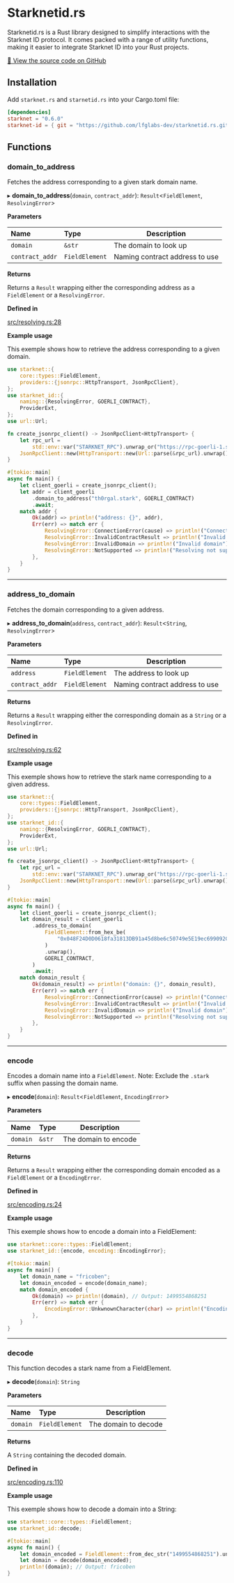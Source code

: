 # Starknetid.rs

Starknetid.rs is a Rust library designed to simplify interactions with the Starknet ID protocol. It comes packed with a range of utility functions, making it easier to integrate Starknet ID into your Rust projects.

[🔗 View the source code on GitHub](https://github.com/lfglabs-dev/starknetid.rs)

## Installation

Add `starknet.rs` and `starnetid.rs` into your Cargo.toml file:

```toml
[dependencies]
starknet = "0.6.0"
starknet-id = { git = "https://github.com/lfglabs-dev/starknetid.rs.git", branch = "master" }
```

## Functions

### domain_to_address

Fetches the address corresponding to a given stark domain name.

▸ **domain_to_address**(`domain`, `contract_addr`): `Result`\<`FieldElement`, `ResolvingError`\>

**Parameters**

| Name            | Type           | Description                    |
| :-------------- | :------------- | ------------------------------ |
| `domain`        | `&str`         | The domain to look up          |
| `contract_addr` | `FieldElement` | Naming contract address to use |

**Returns**

Returns a `Result` wrapping either the corresponding address as a `FieldElement` or a `ResolvingError`.

**Defined in**

[src/resolving.rs:28](https://github.com/lfglabs-dev/starknetid.rs/blob/master/src/resolving.rs#L28)

**Example usage**

This exemple shows how to retrieve the address corresponding to a given domain.

```rust
use starknet::{
    core::types::FieldElement,
    providers::{jsonrpc::HttpTransport, JsonRpcClient},
};
use starknet_id::{
    naming::{ResolvingError, GOERLI_CONTRACT},
    ProviderExt,
};
use url::Url;

fn create_jsonrpc_client() -> JsonRpcClient<HttpTransport> {
    let rpc_url =
        std::env::var("STARKNET_RPC").unwrap_or("https://rpc-goerli-1.starknet.rs/rpc/v0.4".into());
    JsonRpcClient::new(HttpTransport::new(Url::parse(&rpc_url).unwrap()))
}

#[tokio::main]
async fn main() {
    let client_goerli = create_jsonrpc_client();
    let addr = client_goerli
        .domain_to_address("th0rgal.stark", GOERLI_CONTRACT)
        .await;
    match addr {
        Ok(addr) => println!("address: {}", addr),
        Err(err) => match err {
            ResolvingError::ConnectionError(cause) => println!("Connection error: {}", cause),
            ResolvingError::InvalidContractResult => println!("Invalid contract result"),
            ResolvingError::InvalidDomain => println!("Invalid domain"),
            ResolvingError::NotSupported => println!("Resolving not supported"),
        },
    }
}
```

---

### address_to_domain

Fetches the domain corresponding to a given address.

▸ **address_to_domain**(`address`, `contract_addr`): `Result`\<`String`, `ResolvingError`\>

**Parameters**

| Name            | Type           | Description                    |
| :-------------- | :------------- | ------------------------------ |
| `address`       | `FieldElement` | The address to look up         |
| `contract_addr` | `FieldElement` | Naming contract address to use |

**Returns**

Returns a `Result` wrapping either the corresponding domain as a `String` or a `ResolvingError`.

**Defined in**

[src/resolving.rs:62](https://github.com/lfglabs-dev/starknetid.rs/blob/master/src/resolving.rs#L62)

**Example usage**

This exemple shows how to retrieve the stark name corresponding to a given address.

```rust
use starknet::{
    core::types::FieldElement,
    providers::{jsonrpc::HttpTransport, JsonRpcClient},
};
use starknet_id::{
    naming::{ResolvingError, GOERLI_CONTRACT},
    ProviderExt,
};
use url::Url;

fn create_jsonrpc_client() -> JsonRpcClient<HttpTransport> {
    let rpc_url =
        std::env::var("STARKNET_RPC").unwrap_or("https://rpc-goerli-1.starknet.rs/rpc/v0.4".into());
    JsonRpcClient::new(HttpTransport::new(Url::parse(&rpc_url).unwrap()))
}

#[tokio::main]
async fn main() {
    let client_goerli = create_jsonrpc_client();
    let domain_result = client_goerli
        .address_to_domain(
            FieldElement::from_hex_be(
                "0x048F24D0D0618fa31813DB91a45d8be6c50749e5E19ec699092CE29aBe809294",
            )
            .unwrap(),
            GOERLI_CONTRACT,
        )
        .await;
    match domain_result {
        Ok(domain_result) => println!("domain: {}", domain_result),
        Err(err) => match err {
            ResolvingError::ConnectionError(cause) => println!("Connection error: {}", cause),
            ResolvingError::InvalidContractResult => println!("Invalid contract result"),
            ResolvingError::InvalidDomain => println!("Invalid domain"),
            ResolvingError::NotSupported => println!("Resolving not supported"),
        },
    }
}
```

---

### encode

Encodes a domain name into a `FieldElement`. Note: Exclude the `.stark` suffix when passing the domain name.

▸ **encode**(`domain`): `Result`\<`FieldElement`, `EncodingError`\>

**Parameters**

| Name     | Type   | Description          |
| :------- | :----- | -------------------- |
| `domain` | `&str` | The domain to encode |

**Returns**

Returns a `Result` wrapping either the corresponding domain encoded as a `FieldElement` or a `EncodingError`.

**Defined in**

[src/encoding.rs:24](https://github.com/lfglabs-dev/starknetid.rs/blob/master/src/encoding.rs#L24)

**Example usage**

This exemple shows how to encode a domain into a FieldElement:

```rust
use starknet::core::types::FieldElement;
use starknet_id::{encode, encoding::EncodingError};

#[tokio::main]
async fn main() {
    let domain_name = "fricoben";
    let domain_encoded = encode(domain_name);
    match domain_encoded {
        Ok(domain) => println!(domain), // Output: 1499554868251
        Err(err) => match err {
            EncodingError::UnkwnownCharacter(char) => println!("Encoding error at character: {}", char),
        },
    }
}
```

---

### decode

This function decodes a stark name from a FieldElement.

▸ **decode**(`domain`): `String`

**Parameters**

| Name     | Type           | Description          |
| :------- | :------------- | -------------------- |
| `domain` | `FieldElement` | The domain to decode |

**Returns**

A `String` containing the decoded domain.

**Defined in**

[src/encoding.rs:110](https://github.com/lfglabs-dev/starknetid.rs/blob/master/src/encoding.rs#L110)

**Example usage**

This exemple shows how to decode a domain into a String:

```rust
use starknet::core::types::FieldElement;
use starknet_id::decode;

#[tokio::main]
async fn main() {
    let domain_encoded = FieldElement::from_dec_str("1499554868251").unwrap();
    let domain = decode(domain_encoded);
    println!(domain); // Output: fricoben
}
```
